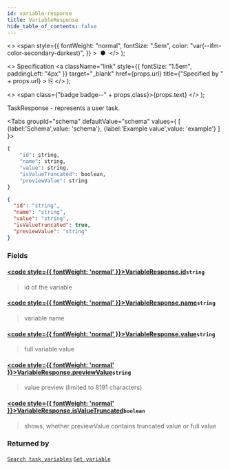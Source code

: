 ```yaml
---
id: variable-response
title: VariableResponse
hide_table_of_contents: false
---
```



  <>
    <span
      style={{
        fontWeight: "normal",
        fontSize: ".5em",
        color: "var(--ifm-color-secondary-darkest)",
      }}
    >
      &nbsp;●&nbsp;
    </span>
  </>
);

  <>
    Specification
    <a
      className="link"
      style={{ fontSize: "1.5em", paddingLeft: "4px" }}
      target="_blank"
      href={props.url}
      title={"Specified by " + props.url}
    >
      ⎘
    </a>
  </>
);

  <>
    <span class={"badge badge--" + props.class}>{props.text}</span>
  </>
);

TaskResponse - represents a user task.

<Tabs groupId="schema" defaultValue="schema" values={
[
{label:'Schema',value: 'schema'},
{label:'Example value',value: 'example'}
]
}>
<TabItem value='schema'>

```graphql
{
    "id": string,
    "name": string,
    "value": string,
    "isValueTruncated": boolean,
    "previewValue": string
}
```

</TabItem>

<TabItem value='example'>

```json
{
  "id": "string",
  "name": "string",
  "value": "string",
  "isValueTruncated": true,
  "previewValue": "string"
}
```

</TabItem>
</Tabs>

### Fields

#### [<code style={{ fontWeight: 'normal' }}>VariableResponse.<b>id</b></code>](#)<Bullet />`string` <Badge class="secondary" text="non-null"/>

> id of the variable

#### [<code style={{ fontWeight: 'normal' }}>VariableResponse.<b>name</b></code>](#)<Bullet />`string` <Badge class="secondary" text="non-null"/>

> variable name

#### [<code style={{ fontWeight: 'normal' }}>VariableResponse.<b>value</b></code>](#)<Bullet />`string` <Badge class="secondary" text="non-null"/>

> full variable value

#### [<code style={{ fontWeight: 'normal' }}>VariableResponse.<b>previewValue</b></code>](#)<Bullet />`string` <Badge class="secondary" text="non-null"/>

> value preview (limited to 8191 characters)

#### [<code style={{ fontWeight: 'normal' }}>VariableResponse.<b>isValueTruncated</b></code>](#)<Bullet />`boolean` <Badge class="secondary" text="non-null"/>

> shows, whether previewValue contains truncated value or full value

### Returned by

[`Search task variables`](/docs/apis-clients/tasklist-api-rest/controllers/tasklist-api-rest-task-controller.md#search-task-variables) <Badge class="secondary" text="POST"/> <Bullet />
[`Get variable`](/docs/apis-clients/tasklist-api-rest/controllers/tasklist-api-rest-variables-controller.md#get-variable) <Badge class="secondary" text="GET"/>
